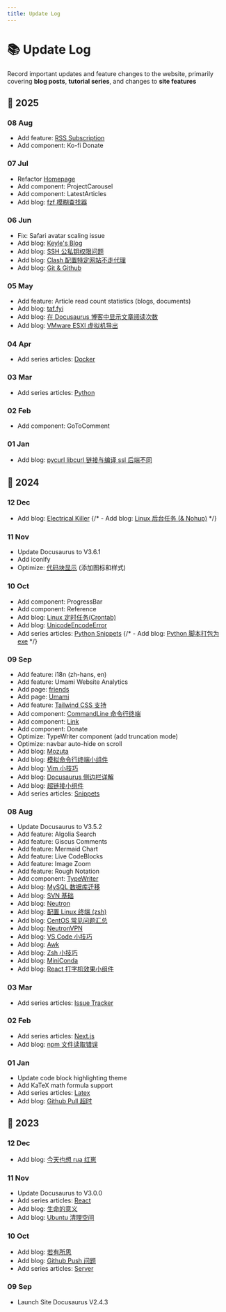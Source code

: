 ```yaml
---
title: Update Log
---
```



# 📚 Update Log

Record important updates and feature changes to the website, primarily covering **blog posts**, **tutorial series**, and changes to **site features**

<Changelog>

## 🐍 2025

### 08 Aug

- Add feature: [RSS Subscription](https://www.castamerego.com/blog/rss.xml)
- Add component: Ko-fi Donate

### 07 Jul

- Refactor [Homepage](/)
- Add component: ProjectCarousel
- Add component: LatestArticles
- Add blog: [fzf 模糊查找器](/blog/fzf)

### 06 Jun

- Fix: Safari avatar scaling issue
- Add blog: [Keyle's Blog](https://keyle.cc)
- Add blog: [SSH 公私钥权限问题](/blog/SSHPermitionError)
- Add blog: [Clash 配置特定网站不走代理](/blog/ClashBypass)
- Add blog: [Git & Github](/blog/Git)

### 05 May

- Add feature: Article read count statistics (blogs, documents)
- Add blog: [taf.fyi](https://taf.fyi)
- Add blog: [在 Docusaurus 博客中显示文章阅读次数](/blog/PageViewCounter)
- Add blog: [VMware ESXI 虚拟机导出](/blog/ESXIvmdownload)

### 04 Apr

- Add series articles: [Docker](/docs/Docker)

### 03 Mar

- Add series articles: [Python](/docs/Python)

### 02 Feb

- Add component: GoToComment

### 01 Jan

- Add blog: [pycurl libcurl 链接与编译 ssl 后端不同](/blog/Pycurl)

## 🐉 2024

### 12 Dec

- Add blog: [Electrical Killer](https://eksnotebook.com/)
  {/* - Add blog: [Linux 后台任务 (& Nohup)](/blog/Nohup) */}

### 11 Nov

- Update Docusaurus to V3.6.1
- Add iconify
- Optimize: [代码块显示](/docs/Server/CodeBlocks#添加图标) (添加图标和样式)

### 10 Oct

- Add component: ProgressBar
- Add component: Reference
- Add blog: [Linux 定时任务(Crontab)](/blog/Crontab)
- Add blog: [UnicodeEncodeError](/blog/UnicodeEncodeError)
- Add series articles: [Python Snippets](/docs/Snippets/Python)
  {/* - Add blog: [Python 脚本打包为 exe](/blog/Pyinstaller) */}

### 09 Sep

- Add feature: i18n (zh-hans, en)
- Add feature: Umami Website Analytics
- Add page: [friends](/friends)
- Add page: [Umami](https://umami.castamerego.com/share/EplxZVQRe6OkyBt3/castamerego.com)
- Add feature: [Tailwind CSS 支持](/docs/Server/Docusaurus-Theme#tailwindcss)
- Add component: [CommandLine 命令行终端](/docs/Snippets/Components/cmdTerminal)
- Add component: [Link](/docs/Snippets/Components/Link)
- Add component: Donate
- Optimize: TypeWriter component (add truncation mode)
- Optimize: navbar auto-hide on scroll
- Add blog: [Mozuta](http://hex.mozuta.com/)
- Add blog: [模拟命令行终端小组件](/blog/cmdTerminal)
- Add blog: [Vim 小技巧](/blog/VimTip)
- Add blog: [Docusaurus 侧边栏详解](/blog/DocusaurusSidebar)
- Add blog: [超链接小组件](/blog/Link)
- Add series articles: [Snippets](/docs/Snippets/Intro)

### 08 Aug

- Update Docusaurus to V3.5.2
- Add feature: Algolia Search
- Add feature: Giscus Comments
- Add feature: Mermaid Chart
- Add feature: Live CodeBlocks
- Add feature: Image Zoom
- Add feature: Rough Notation
- Add component: [TypeWriter](/docs/Snippets/Components/TypeWriter)
- Add blog: [MySQL 数据库迁移](/blog/DatabaseMigration)
- Add blog: [SVN 基础](/blog/SVNBasic)
- Add blog: [Neutron](/blog/Neutron)
- Add blog: [配置 Linux 终端 (zsh)](/blog/LinuxTerminal)
- Add blog: [CentOS 常见问题汇总](/blog/CentOS)
- Add blog: [NeutronVPN](/blog/NeutronVPN)
- Add blog: [VS Code 小技巧](/blog/VScodeTip)
- Add blog: [Awk](/blog/Awk)
- Add blog: [Zsh 小技巧](/blog/ZshTip)
- Add blog: [MiniConda](/blog/MiniConda)
- Add blog: [React 打字机效果小组件](/blog/TypeWriter)

### 03 Mar

- Add series articles: [Issue Tracker](/docs/React/Issue)

### 02 Feb

- Add series articles: [Next.js](/docs/React/Next)
- Add blog: [npm 文件读取错误](/blog/NpmFileReadError)

### 01 Jan

- Update code block highlighting theme
- Add KaTeX math formula support
- Add series articles: [Latex](/docs/Latex)
- Add blog: [Github Pull 超时](/blog/GithubPullProblem)

## 🐇 2023

### 12 Dec

- Add blog: [今天也想 rua 红崽](https://todayred.castamerego.com)

### 11 Nov

- Update Docusaurus to V3.0.0
- Add series articles: [React](/docs/React)
- Add blog: [生命的意义](/blog/42)
- Add blog: [Ubuntu 清理空间](/blog/CleanUbuntu)

### 10 Oct

- Add blog: [若有所思](/blog/Thoughts)
- Add blog: [Github Push 问题](/blog/GithubPushProblem)
- Add series articles: [Server](/docs/Server)

### 09 Sep

- Launch Site Docusaurus V2.4.3

</Changelog>
